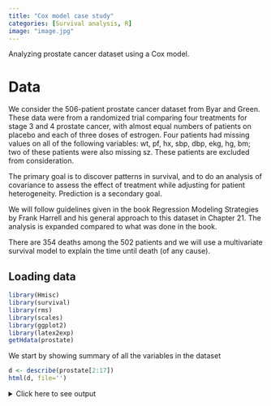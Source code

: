 ```yaml
---
title: "Cox model case study"
categories: [Survival analysis, R]
image: "image.jpg"
---
```


Analyzing prostate cancer dataset using a Cox model.

<!--more-->

# Data

We consider the 506-patient prostate cancer dataset from Byar and Green. These
data were from a randomized trial comparing four treatments for stage 3
and 4 prostate cancer, with almost equal numbers of patients on placebo and
each of three doses of estrogen. Four patients had missing values on all of the
following variables: wt, pf, hx, sbp, dbp, ekg, hg, bm; two of these patients
were also missing sz. These patients are excluded from consideration. 

The primary goal is to discover patterns in survival, and to do an analysis of covariance to assess the effect of treatment while adjusting for patient heterogeneity. 
Prediction is a secondary goal.

We will follow guidelines given in the book Regression Modeling Strategies 
by Frank Harrell and his general approach to this dataset in Chapter 21. The analysis is expanded compared to what was done in the book. 

There are 354 deaths among the 502 patients and we will use a multivariate survival model to explain the time until death (of any cause).

## Loading data

```r
library(Hmisc)
library(survival)
library(rms)
library(scales)
library(ggplot2)
library(latex2exp)
getHdata(prostate)
```

We start by showing summary of all the variables in the dataset

```r
d <- describe(prostate[2:17])
html(d, file='')
```

<details><summary>Click here to see output</summary

```r
d <- describe(prostate[2:17])
html(d, file='')
```

We see that the variable ekg only has one observation in the last category and pf has two. So, we combine recent MI with old MI and call it MI, and we combine confined to bed
with $>50\%$ daytime. 

```r
levels(prostate$ekg)[levels(prostate$ekg) %in%
                       c('old MI', 'recent MI')] <- 'MI'

levels(prostate$pf) <- c(levels(prostate$pf)[1:3],
                         levels(prostate$pf)[3])
```

## Imputing missing values

We have 27 patients with missing values as seen below, so we do imputation on these.

The proportion of missing values is $0.05$, so we just do single imputation, since 
simpler to make plots and validation. However if the proportion were higher one should
do multiple imputation. 

```r
sum(is.na(prostate))
colSums(is.na(prostate))

w <- transcan(~ sz + sg + ap + sbp + dbp + age +
                wt + hg + ekg + pf + bm + hx, imputed= TRUE,
             data=prostate, pl= FALSE, pr= FALSE)

attach(prostate)
sz <- impute(w, sz, data = prostate)
sg <- impute (w, sg , data = prostate)
age <- impute (w, age ,data = prostate)
wt <- impute (w, wt , data = prostate)
kg <- impute (w, ekg ,data = prostate)
```

# Specifying the model

A Cox proportional hazards model is in terms of the hazard function given by:
$$\lambda(t\vert X)=\lambda(t)\exp(X\beta).$$
We fit a Cox proportional hazards model with the predictors and their degrees of freedom specified in the table below. All continuous predictors will be modeled with a restricted cubic spline with 4 knots. 

```r
library(knitr)
library(kableExtra)

# Your table data
table_data <- data.frame(
  Predictor = c("Dose of estrogen", "Age in years", "Weight index", "Performance rating", "History of cardiovascular disease", 
                "Systolic blood pressure/10", "Diastolic blood pressure/10", "Electrocardiogram code", "Serum hemoglobin (g/100ml)", 
                "Tumor size (cm^2)", "Stage/histologic grade combination", "Serum prostatic acid phosphatase", "Bone metastasis"),
  Name = c("rx", "age", "wt", "pf", "hx", "sbp", "dbp", "ekg", "hg", "sz", "sg", "ap", "bm"),
  d.f. = c(3, 3, 3, 2, 1, 3, 3, 5, 3, 3, 3, 3, 1),
  Levels = c("placebo, 0.2, 1.0, 5.0 mg estrogen", '', '', "normal, in bed < 50% of time, in bed > 50%", 
             "present/absent", '', '', "normal, benign, rhythm disturb., block, strain, myocardial infarction", '',
             '', '', '', "present/absent")
)

# Create the table
kable(table_data, format = "html", booktabs = TRUE) %>%
  kable_styling()

```

We see that we have 36 degrees of freedom in our model, so about 1/10 of the amount of deaths there are. So there is some hope our model will validate. 

```r
dd <- datadist(prostate); options(datadist='dd')
units(dtime) <- 'Month'
S <- Surv(dtime , status != 'alive')

f <- cph(S ~ rx + rcs(age ,4) + rcs(wt ,4) + pf + hx +
          rcs(sbp ,4) + rcs(dbp ,4) + ekg + rcs(hg ,4) +
          rcs(sg ,4) + rcs(sz ,4) + rcs(log(ap),4) + bm)
print(f, html=TRUE, coefs=FALSE)

```

Test for removing all predictors is highly significant, so modelling is warranted. AIC on the $\chi^2$-scale is given by $136.04-2\cdot 36=64.04$. A rough shrinkage
estimate is thus given by $(136.04-36)/136.04=0.74$. So we
estimate that 0.26 of the model fitting will be noise, especially with regard to
calibration accuracy. One approach would just be to multiply coefficients of final model if used for prediction by the shrinkage estimate. Instead we try to do some data reduction using domain knowledge. 

## Data reduction using domain knowledge

We do the following changes

* Combine systolic blood pressure (sbp) and diastolic 
blood pressure (dbp) into Mean Arterial Pressure.

* Combine history of cardiovascular disease (hx) and electrocardiogram code ekg
and assume linear. We code it as 2 if ekg are not normal or benign and hx, 1 if either, and 0 if none. 

* Weight index not that important, so only use 3 knots.

* Take log of Serum prostatic acid phosphatase (ap) for numeric stability (heavy right-tail) and allow 1 more knot for compensation

* The tumor variables tumor size (sz) and stage/histologic grade combination (sg)
should be important variables, but since we have both we keep them but give them 
only 3 knots each. 

* Assume performance rating (pf) is linear. 

```r
map <- (2*dbp + sbp)/3
label(map) <- 'Mean Arterial Pressure/10'

heart_d <- hx + ekg %nin% c('normal', 'benign')
label(heart_d) <- 'Heart Disease Code'

pf_linear <- as.numeric(pf)
```

So all in all we save 3 degrees of freedom from defining map, 5 for defining 
Heart Disease Code, and 3 for dropping knots, 1 for assuming performance rating is linear and gain 1 from ap. For a total reduction of 11 degrees of freedom.

```r
dd <- datadist(dd, heart_d, map, pf_linear)

f <- cph(S ~ rx + rcs(age, 4) + rcs(wt, 3) + pf_linear + heart_d + rcs(map, 3)
         + rcs(hg, 4) + rcs(sg, 3) + rcs(sz, 3) + rcs(log(ap), 5) + bm,
         x=TRUE , y=TRUE , surv=TRUE , time.inc = 5*12)

print(f, html=TRUE, coefs =3)
```

LR 119.86 with 24 degrees of freedom. AIC is $119.86-2 \cdot 24=71.86$. Rough shrinkage estimate of this is now better at $(119.86-24)/119.86=0.80$.

```r
anova(f, html=T)
```

We see that the p-value for the treatment, doses of estrogen (rx), is below $0.05$, so it seems like it has some effect.    

##  Checking Proportional Hazards

A Cox model should have proportional hazards, since if we look at two individuals with covariate values $\boldsymbol{X}$ and $\boldsymbol{X}^*$ then the ratio
of their hazard rates is
$$\frac{h(t \vert \boldsymbol{X})}{h(t \vert \boldsymbol{X}^*)}=\exp\Big[\sum_{k=1}^p \beta_k(X_k-X_{k^*})\Big],$$
which is a constant. We can test this assumption using scaled Schoenfeld residuals separately for each predictor and test the PH assumption using the "correlation with time” test. 
Smoothed trends in the residuals are also plotted.

```r
z <- predict(f, type = 'terms')
f.short <- cph(S ~ z, x=TRUE, y= TRUE)
phtest <- cox.zph(f.short, transform = 'identity', terms=F)
phtest
```

We see that the p-value of the test for proportional hazards is below $0.05$ for 
dose of estrogen, indicating that it may not have constant relative hazard. We plot it and don't find anything too worry-some, and the global test of proportional hazard by adjusting for the 11 tests gives a p-value of $0.78$. So we accept our model and continue.

```r
plot(phtest , var= 'rx')
```


## Describing Effects

We plot how each predictor is related to the log hazard of death with $95\%$-confidence bands. 

```r
ggplot(Predict(f), sepdiscrete='vertical', nlevels=4,
vnames='names') 
```

# Presenting the final model for inference    

To present point and interval estimates of predictor effects we draw a hazard
ratio chart. Since the ap relationship is so non-monotonic we use a 20:1 hazard ratio for this variable. The others use the default.

```r
plot(summary(f, ap=c(1,20)), log=TRUE, main='')
```

This plot is interpreted as the hazard ratio for each variable if we went from for example age 70 to age 76. $95\%, 97.5\%$ and $99\%$ confidence bands are added.

Finally we will also show a nomogram.

```r
surv <- Survival(f)
surv3 <- function (x) surv(3*12,lp=x)
surv5 <- function (x) surv(5*12,lp=x)
quan <- Quantile(f)
med <- function (x) quan(lp=x)/12
ss <- c(.05 ,.1, .2, .3, .4, .5, .6, .7, .8, .9, .95)
nom <- nomogram (f, ap=c(.1,.5, 1, 2, 3, 4, 5, 10, 20, 30, 40),
                 fun=list(surv3, surv5, med),
                 funlabel=c('3-year Survival', '5-year Survival',
                              'Median Survival Time (years)'),
                 fun.at=list(ss, ss, c(.5, 1:6)))
plot(nom, cex.axis=0.8, cex.var=0.7, xfrac=.65, lmgp=.35) 
```

![](Nomogram1.png)

This is interpreted by taking a value for each predictor and seeing how many points each value correspond to. Then the total amount of points can be used to find the probability of for example 5-year survival. 

# Model for prediction

For a prediction model one should validate the model. We start by doing that

## Validating the model

We will use bootstrapping for validation. We first validate this model for Somers’ $D_{xy}$ rank correlation between predicted log hazard and observed survival time, and for slope shrinkage. The bootstrap is used (with 1000 resamples) to penalize for possible overfitting.

```r
v <- validate(f, B=1000)
options(prType='html')
v
```

Here "training” refers to accuracy when evaluated on the bootstrap sample
used to fit the model, and “test” refers to the accuracy when this model is
applied without modification to the original sample. The apparent $D_{xy}$ is
0.32, but a better estimate of how well the model will discriminate prognoses
in the future is $D_{xy} = 0.27$. The bootstrap estimate of slope shrinkage is $0.79$,
close to the simple heuristic estimate.

### Validate the model for predicting the probability of surviving five years

We will use the non-shrinked estimates to show that this model will have some overfitting consistent with *regression to the mean*. 

```r
cal <- calibrate(f, B = 1000, u=5*12)
plot(cal, subtitles= FALSE)
```

The line nearer the ideal line corresponds to apparent predictive accuracy. The blue curve corresponds to bootstrap-corrected estimates. We clearly see some regression to the mean. 

## Final model for prediction

For a better model for prediction one should multiply the coefficients in the model
by the shrinkage estimate.

```r
v
shrinkage_est <- v[3, 5] # Extract bootstrap estimate of shrinkage
f_prediction <- f
f_prediction$coefficients <- f$coefficients*shrinkage_est

print(f_prediction, html=T, coef=3)
```

### Approximating the full model

If the client doesn't want to collect all these variables for prediction we can do 
model approximation. The goal is to explain `f_prediction`with a trade off between parameters and $R^2$. This can be done by backwards selection. 

```r
Z <- predict(f_prediction) # compute linear predictor from full model

# Force sigma to be 1 since perfect fit
a <- ols(Z ~ rx + rcs(age, 4) + rcs(wt, 3) + pf_linear + heart_d + rcs(map, 3)
         + rcs(hg, 4) + rcs(sg, 3) + rcs(sz, 3) + rcs(log(ap), 5) + bm, sigma =1)

backwards <- fastbw(a, aics=10000)
print(backwards, html=T, digits=3)
```

Now the client can choose the trade-off between predictive ability and number of predictors. We visualize this in the following plot

```r
result <- as.data.frame(backwards$result)
total_predictors <- nrow(result)
R2 <- result$R2
predictors <- c((total_predictors-1):0)

ggplot(data.frame(predictors,R2), aes(x = predictors, y = R2)) +
  geom_line(color = "blue") + 
  geom_point(color = "red") +  
  labs(x = "Predictors", y = TeX("$R^2$")) +  
  ggtitle("R-squared vs. Predictors") +  
  scale_y_continuous(breaks= pretty_breaks()) +
  theme_minimal() 
```

A reasonable approach trade off would be to remove map, bm, sg and pf_linear from our model to get an approximate model which still has high $R^2$ of $0.96$ for explaining the full model. 

```r
f_approx <- ols(Z ~ rx + rcs(age, 4) + rcs(wt, 3) + heart_d
         + rcs(hg, 4) + rcs(sz, 3) + rcs(log(ap), 5), x=T)

print(f_approx, html=T, coefs=3)
```

# Conclusion

We devolved a Cox proportional hazards model to explain time until death (of any cause)
for this dataset. We described the effects the predictors in the model had by various plots.

We did validation and calibration if one wished to use the model for prediction, to avoid issues such as regression to the mean. We then developed a simplified model which dropped 4 predictors, but could still predict the full model with high accuracy ($R^2=0.964)$. 

Throughout we used the guidelines of Regression Modelling Strategies to follow sounds statistical strategies when building and validating a model.